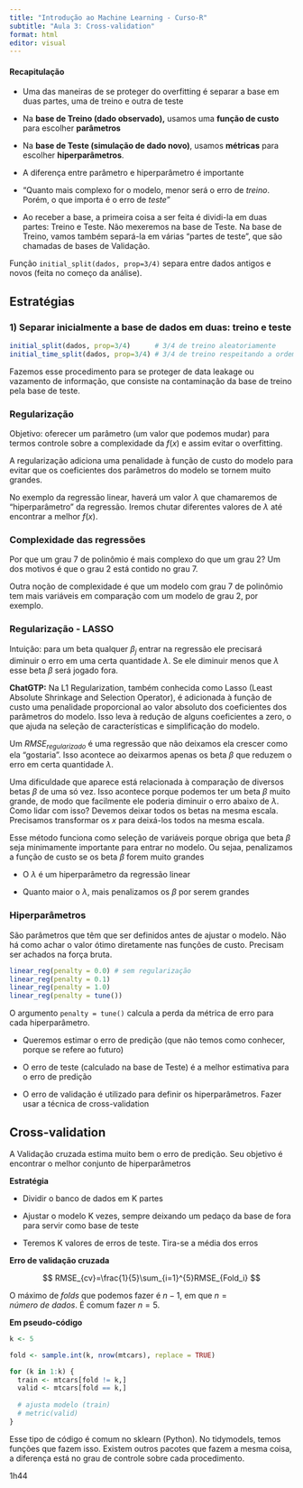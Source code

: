 ```yaml
---
title: "Introdução ao Machine Learning - Curso-R"
subtitle: "Aula 3: Cross-validation"
format: html
editor: visual
---
```


#### Recapitulação

-   Uma das maneiras de se proteger do overfitting é separar a base em duas partes, uma de treino e outra de teste

-   Na **base de Treino (dado observado),** usamos uma **função de custo** para escolher **parâmetros**

-   Na **base de Teste (simulação de dado novo)**, usamos **métricas** para escolher **hiperparâmetros**.

-   A diferença entre parâmetro e hiperparâmetro é importante

-   "Quanto mais complexo for o modelo, menor será o erro de *treino*. Porém, o que importa é o erro de *teste*"

-   Ao receber a base, a primeira coisa a ser feita é dividi-la em duas partes: Treino e Teste. Não mexeremos na base de Teste. Na base de Treino, vamos também separá-la em várias "partes de teste", que são chamadas de bases de Validação.

Função `initial_split(dados, prop=3/4)` separa entre dados antigos e novos (feita no começo da análise).

## Estratégias

### 1) Separar inicialmente a base de dados em duas: treino e teste

```r
initial_split(dados, prop=3/4)      # 3/4 de treino aleatoriamente
initial_time_split(dados, prop=3/4) # 3/4 de treino respeitando a ordem
```

Fazemos esse procedimento para se proteger de data leakage ou vazamento de informação, que consiste na contaminação da base de treino pela base de teste.

### Regularização

Objetivo: oferecer um parâmetro (um valor que podemos mudar) para termos controle sobre a complexidade da $f(x)$ e assim evitar o overfitting.

A regularização adiciona uma penalidade à função de custo do modelo para evitar que os coeficientes dos parâmetros do modelo se tornem muito grandes.

No exemplo da regressão linear, haverá um valor ${\lambda}$ que chamaremos de "hiperparâmetro" da regressão. Iremos chutar diferentes valores de ${\lambda}$ até encontrar a melhor $f(x)$.

### Complexidade das regressões

Por que um grau 7 de polinômio é mais complexo do que um grau 2? Um dos motivos é que o grau 2 está contido no grau 7.

Outra noção de complexidade é que um modelo com grau 7 de polinômio tem mais variáveis em comparação com um modelo de grau 2, por exemplo.

### Regularização - LASSO

Intuição: para um beta qualquer $\beta_j$ entrar na regressão ele precisará diminuir o erro em uma certa quantidade $\lambda$. Se ele diminuir menos que $\lambda$ esse beta $\beta$ será jogado fora.

**ChatGTP:** Na L1 Regularization, também conhecida como Lasso (Least Absolute Shrinkage and Selection Operator), é adicionada à função de custo uma penalidade proporcional ao valor absoluto dos coeficientes dos parâmetros do modelo. Isso leva à redução de alguns coeficientes a zero, o que ajuda na seleção de características e simplificação do modelo.

Um $RMSE_{regularizado}$ é uma regressão que não deixamos ela crescer como ela "gostaria". Isso acontece ao deixarmos apenas os beta $\beta$ que reduzem o erro em certa quantidade $\lambda$.

Uma dificuldade que aparece está relacionada à comparação de diversos betas $\beta$ de uma só vez. Isso acontece porque podemos ter um beta $\beta$ muito grande, de modo que facilmente ele poderia diminuir o erro abaixo de $\lambda$. Como lidar com isso? Devemos deixar todos os betas na mesma escala. Precisamos transformar os $x$ para deixá-los todos na mesma escala.

Esse método funciona como seleção de variáveis porque obriga que beta $\beta$ seja minimamente importante para entrar no modelo. Ou sejaa, penalizamos a função de custo se os beta $\beta$ forem muito grandes

-   O $\lambda$ é um hiperparâmetro da regressão linear

-   Quanto maior o $\lambda$, mais penalizamos os $\beta$ por serem grandes

### Hiperparâmetros

São parâmetros que têm que ser definidos antes de ajustar o modelo. Não há como achar o valor ótimo diretamente nas funções de custo. Precisam ser achados na força bruta.

```r
linear_reg(penalty = 0.0) # sem regularização
linear_reg(penalty = 0.1)
linear_reg(penalty = 1.0)
linear_reg(penalty = tune())
```

O argumento `penalty = tune()` calcula a perda da métrica de erro para cada hiperparâmetro.

-   Queremos estimar o erro de predição (que não temos como conhecer, porque se refere ao futuro)

-   O erro de teste (calculado na base de Teste) é a melhor estimativa para o erro de predição

-   O erro de validação é utilizado para definir os hiperparâmetros. Fazer usar a técnica de cross-validation

## Cross-validation

A Validação cruzada estima muito bem o erro de predição. Seu objetivo é encontrar o melhor conjunto de hiperparâmetros

**Estratégia**

-   Dividir o banco de dados em K partes

-   Ajustar o modelo K vezes, sempre deixando um pedaço da base de fora para servir como base de teste

-   Teremos K valores de erros de teste. Tira-se a média dos erros

**Erro de validação cruzada**

$$
RMSE_{cv}=\frac{1}{5}\sum_{i=1}^{5}RMSE_{Fold_i}  
$$

O máximo de *folds* que podemos fazer é $n-1$, em que $n = {número\ de\ dados}$. É comum fazer $n = 5$.

**Em pseudo-código**

```r
k <- 5

fold <- sample.int(k, nrow(mtcars), replace = TRUE)

for (k in 1:k) {
  train <- mtcars[fold != k,]
  valid <- mtcars[fold == k,]
  
  # ajusta modelo (train)
  # metric(valid)
}
```

Esse tipo de código é comum no sklearn (Python). No tidymodels, temos funções que fazem isso. Existem outros pacotes que fazem a mesma coisa, a diferença está no grau de controle sobre cada procedimento.

1h44
